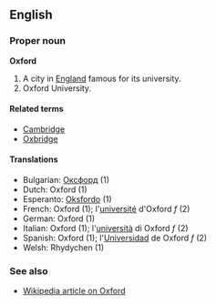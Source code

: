 ==English==

===Proper noun===
'''Oxford'''

# A city in [[England]] famous for its university.
# Oxford University.

====Related terms====
*[[Cambridge]]
*[[Oxbridge]]

====Translations====
*Bulgarian: [[Оксфорд]] (1)
*Dutch: Oxford (1)
*Esperanto: [[Oksfordo]] (1)
*French: Oxford (1); l'[[université]] d'Oxford ''f'' (2)
*German: Oxford (1)
*Italian: Oxford (1); l'[[università]] di Oxford ''f'' (2)
*Spanish: Oxford (1); l'[[Universidad]] de Oxford ''f'' (2)
*Welsh: Rhydychen (1)

===See also===
*[[en:Oxford|Wikipedia article on Oxford]]